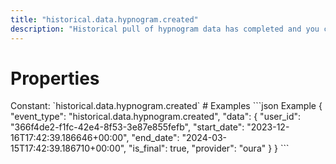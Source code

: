 ```yaml
---
title: "historical.data.hypnogram.created"
description: "Historical pull of hypnogram data has completed and you can now pull data for this resource."
---
```

# Properties
<ResponseField name="event_type" type="const string" required="true">
Constant: `historical.data.hypnogram.created`
</ResponseField>
<ResponseField name="data" type="HistoricalDataCreated" required="true">
<Expandable title="HistoricalDataCreated" defaultOpen="true">
<ResponseField name="user_id" type="string" required="true">
</ResponseField>
<ResponseField name="start_date" type="string" required="true">
</ResponseField>
<ResponseField name="end_date" type="string" required="true">
</ResponseField>
<ResponseField name="is_final" type="boolean" required="true">
</ResponseField>
<ResponseField name="provider" type="string" required="true">
</ResponseField>
</Expandable>
</ResponseField>
# Examples
<CodeGroup>
```json Example
{
  "event_type": "historical.data.hypnogram.created",
  "data": {
    "user_id": "366f4de2-f1fc-42e4-8f53-3e87e855fefb",
    "start_date": "2023-12-16T17:42:39.186646+00:00",
    "end_date": "2024-03-15T17:42:39.186710+00:00",
    "is_final": true,
    "provider": "oura"
  }
}
```
</CodeGroup>
